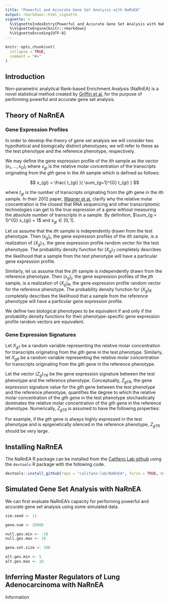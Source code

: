 ```yaml
---
title: "Powerful and Accurate Gene Set Analysis with NaRnEA"
output: rmarkdown::html_vignette
vignette: >
  %\VignetteIndexEntry{Powerful and Accurate Gene Set Analysis with NaRnEA}
  %\VignetteEngine{knitr::rmarkdown}
  %\VignetteEncoding{UTF-8}
---
```


```r
knitr::opts_chunk$set(
  collapse = TRUE,
  comment = "#>"
)
```

## Introduction

Non-parametric analytical Rank-based Enrichment Analysis (NaRnEA) is a novel statistical method created by [Griffin et al.](https://www.biorxiv.org/search/NaRnEA) for the purpose of performing powerful and accurate gene set analysis. 

## Theory of NaRnEA

### Gene Expression Profiles

In order to develop the theory of gene set analysis we will consider two hypothetical and biologically distinct phenotypes; we will refer to these as the test phenotype and the reference phenotype, respectively. 

We may define the gene expression profile of the $ith$ sample as the vector $(x_{1},...,x_{G})_{i}$ where $x_{gi}$ is the relative molar concentration of the transcripts originating from the $gth$ gene in the $ith$ sample which is defined as follows:

$$ x_{gi} = \frac{ t_{gi} }{ \sum_{g=1}^{G} t_{gi} } $$

where $t_{gi}$ is the number of transcripts originating from the $gth$ gene in the $ith$ sample. In their 2012 paper, [Wagner et al.](https://pubmed.ncbi.nlm.nih.gov/22872506/) clarify why the relative molar concentration is the closest that RNA sequencing and other transcriptomic technologies can get to the true expression of a gene without measuring the absolute number of transcripts in a sample. By definition, $\sum_{g = 1}^{G} x_{gi} = 1$ and $x_{gi} \in [0,1]$.

Let us assume that the $ith$ sample is independently drawn from the test phenotype. Then $(x_{g})_{i}$, the gene expression profiles of the $ith$ sample, is a realization of $(X_{g})_{T}$, the gene expression profile random vector for the test phenotype. The probability density function for $(X_{g})_{T}$ completely describes the likelihood that a sample from the test phenotype will have a particular gene expression profile. 

Similarly, let us assume that the $jth$ sample is independently drawn from the reference phenotype. Then $(x_{g})_{j}$, the gene expression profiles of the $jth$ sample, is a realization of $(X_{g})_{R}$, the gene expression profile random vector for the reference phenotype. The probability density function for $(X_{g})_{R}$ completely describes the likelihood that a sample from the reference phenotype will have a particular gene expression profile. 

We define two biological phenotypes to be equivalent if and only if the probability density functions for their phenotype-specific gene expression profile random vectors are equivalent. 

### Gene Expression Signatures

Let $X_{gT}$ be a random variable representing the relative molar concentration for transcripts originating from the $gth$ gene in the test phenotype. Similarly, let $X_{gR}$ be a random variable representing the relative molar concentration for transcripts originating from the $gth$ gene in the reference phenotype.

Let the vector $(Z_{g})_{TR}$ be the gene expression signature between the test phenotype and the reference phenotype. Conceptually, $Z_{gTR}$, the gene expression signature value for the $gth$ gene between the test phenotype and the reference phenotype, quantifies the degree to which the relative molar concentration of the $gth$ gene in the test phenotype stochastically dominates the relative molar concentration of the $gth$ gene in the reference phenotype. Numerically, $Z_{gTR}$ is assumed to have the following properties: 


For example, if the $gth$ gene is always highly expressed in the test phenotype and is epigenetically silenced in the reference phenotype, $Z_{gTR}$ should be very large. 



## Installing NaRnEA

The NaRnEA R package can be installed from the [Califano Lab github](https://github.com/califano-lab/NaRnEA) using the `devtools` R package with the following code.
```r
devtools::install_github(repo = "califano-lab/NaRnEA", force = TRUE, build_vignettes = TRUE)
```

## Simulated Gene Set Analysis with NaRnEA

We can first evaluate NaRnEA's capacity for performing powerful and accurate gene set analysis using some simulated data.

```r
sim.seed <- 11

gene.num <- 20000

null.ges.min <- -10
null.ges.max <- 10

gene.set.size <- 100

alt.ges.min <- 5
alt.ges.max <- 10
```

## Inferring Master Regulators of Lung Adenocarcinoma with NaRnEA

Information















